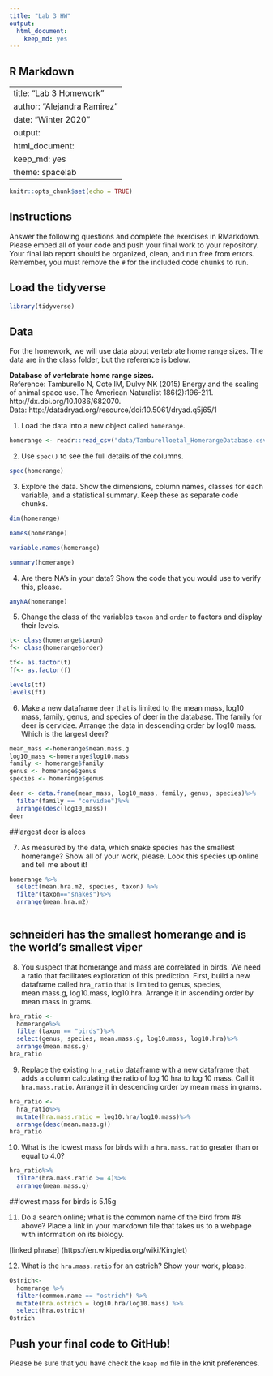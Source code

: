 ---
title: "Lab 3 HW"
output: 
  html_document: 
    keep_md: yes
---


## R Markdown

---
title: "Lab 3 Homework"
author: "Alejandra Ramirez"
date: "Winter 2020"
output:
  html_document: 
    keep_md: yes
    theme: spacelab
---

```{r setup, include=FALSE}
knitr::opts_chunk$set(echo = TRUE)
```

## Instructions
Answer the following questions and complete the exercises in RMarkdown. Please embed all of your code and push your final work to your repository. Your final lab report should be organized, clean, and run free from errors. Remember, you must remove the `#` for the included code chunks to run.  

## Load the tidyverse
```{r}

library(tidyverse)
```

## Data
For the homework, we will use data about vertebrate home range sizes. The data are in the class folder, but the reference is below.  

**Database of vertebrate home range sizes.**  
Reference: Tamburello N, Cote IM, Dulvy NK (2015) Energy and the scaling of animal space use. The American Naturalist 186(2):196-211. http://dx.doi.org/10.1086/682070.  
Data: http://datadryad.org/resource/doi:10.5061/dryad.q5j65/1  

1. Load the data into a new object called `homerange`.  

```{r}
homerange <- readr::read_csv("data/Tamburelloetal_HomerangeDatabase.csv")
```


2. Use `spec()` to see the full details of the columns.  

```{r}
spec(homerange)
```


3. Explore the data. Show the dimensions, column names, classes for each variable, and a statistical summary. Keep these as separate code chunks. 

```{r}
dim(homerange)
```

```{r}
names(homerange)
```

```{r}
variable.names(homerange)
```

```{r}
summary(homerange)
```




4. Are there NA's in your data? Show the code that you would use to verify this, please.  

```{r}
anyNA(homerange)
```


5. Change the class of the variables `taxon` and `order` to factors and display their levels.  

```{r}
t<- class(homerange$taxon)
f<- class(homerange$order)

tf<- as.factor(t) 
ff<- as.factor(f)

levels(tf)
levels(ff)

```


6. Make a new dataframe `deer` that is limited to the mean mass, log10 mass, family, genus, and species of deer in the database. The family for deer is cervidae. Arrange the data in descending order by log10 mass. Which is the largest deer?  

```{r}
mean_mass <-homerange$mean.mass.g
log10_mass <-homerange$log10.mass
family <- homerange$family
genus <- homerange$genus
species <- homerange$genus

deer <- data.frame(mean_mass, log10_mass, family, genus, species)%>%
  filter(family == "cervidae")%>%
  arrange(desc(log10_mass))
deer
```

##largest deer is alces

7. As measured by the data, which snake species has the smallest homerange? Show all of your work, please. Look this species up online and tell me about it!  

```{r}


homerange %>%
  select(mean.hra.m2, species, taxon) %>%
  filter(taxon=="snakes")%>%
  arrange(mean.hra.m2)
  

```
## schneideri has the smallest homerange and is the world's smallest viper

8. You suspect that homerange and mass are correlated in birds. We need a ratio that facilitates exploration of this prediction. First, build a new dataframe called `hra_ratio` that is limited to genus, species, mean.mass.g, log10.mass, log10.hra. Arrange it in ascending order by mean mass in grams.  

```{r}
hra_ratio <-
  homerange%>%
  filter(taxon == "birds")%>%
  select(genus, species, mean.mass.g, log10.mass, log10.hra)%>%
  arrange(mean.mass.g)
hra_ratio
```


9. Replace the existing `hra_ratio` dataframe with a new dataframe that adds a column calculating the ratio of log 10 hra to log 10 mass. Call it `hra.mass.ratio`. Arrange it in descending order by mean mass in grams.

```{r}
hra_ratio <-
  hra_ratio%>%
  mutate(hra.mass.ratio = log10.hra/log10.mass)%>%
  arrange(desc(mean.mass.g))
hra_ratio
```



10. What is the lowest mass for birds with a `hra.mass.ratio` greater than or equal to 4.0?

```{r}
hra_ratio%>%
  filter(hra.mass.ratio >= 4)%>%
  arrange(mean.mass.g)
```

##lowest mass for birds is 5.15g

11. Do a search online; what is the common name of the bird from #8 above? Place a link in your markdown file that takes us to a webpage with information on its biology.  


[linked phrase] (https://en.wikipedia.org/wiki/Kinglet)


12. What is the `hra.mass.ratio` for an ostrich? Show your work, please.




```{r}
Ostrich<-
  homerange %>%
  filter(common.name == "ostrich") %>%
  mutate(hra.ostrich = log10.hra/log10.mass) %>%
  select(hra.ostrich)
Ostrich


```


## Push your final code to GitHub!
Please be sure that you have check the `keep md` file in the knit preferences.  